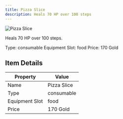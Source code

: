 ```yaml
---
title: Pizza Slice
description: Heals 70 HP over 100 steps
---
```


<div className="flex items-start gap-6 mb-8">
  <div className="flex-shrink-0">
    <img src="/assets/resources/cooking/pizza_slice.png" alt="Pizza Slice" className="w-24 h-24 border rounded-lg" />
  </div>
  <div className="flex-1">
    <div className="space-y-2">
      <p className="text-lg text-muted-foreground">Heals 70 HP over 100 steps.</p>
      <div className="flex flex-wrap gap-4 text-sm">
        <span className="px-2 py-1 bg-green-100 dark:bg-green-900 rounded-md">
          Type: consumable
        </span>
        <span className="px-2 py-1 bg-purple-100 dark:bg-purple-900 rounded-md">
          Equipment Slot: food
        </span>
        <span className="px-2 py-1 bg-yellow-100 dark:bg-yellow-900 rounded-md">
          Price: 170 Gold
        </span>
      </div>
    </div>
  </div>
</div>

## Item Details
| Property | Value |
|----------|-------|
| Name | Pizza Slice |
| Type | consumable |
| Equipment Slot | food |
| Price | 170 Gold |

